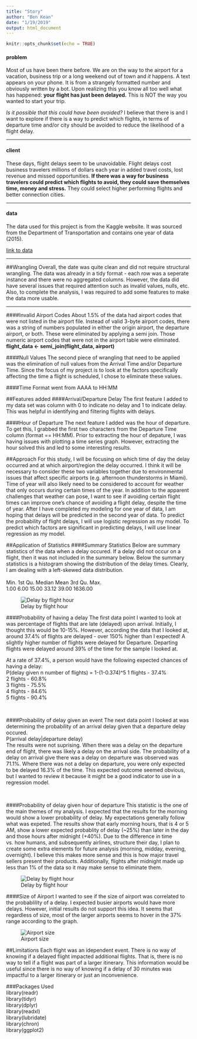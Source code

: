 ```yaml
---
title: "Story"
author: "Ben Kean"
date: "1/19/2019"
output: html_document
---
```


```r
knitr::opts_chunk$set(echo = TRUE)
```
#### **problem**
Most of us have been there before. We are on the way to the airport for a vacation, business trip or a long weekend out of town and *it* happens. A text appears on your phone. It is from a strangely formatted number and obviously written by a bot. Upon realizing this you know all too well what has happened: **your flight has just been delayed.** This is NOT the way you wanted to start your trip. 

*Is it possible that this could have been avoided?* I believe that there is and I want to explore if there is a way to predict which flights, in terms of departure time and/or city should be avoided to reduce the likelihood of a flight delay. 
<hr>
#### **client**
These days, flight delays seem to be unavoidable. Flight delays cost business travelers millions of dollars each year in added travel costs, lost revenue and missed opportunities. **If there was a way for business travelers could predict which flights to avoid, they could save themselves time, money and stress.** They could select higher performing flights and better connection cities.
<hr>
#### **data**
The data used for this project is from the Kaggle website. It was sourced from the Department of Transportation and contains one year of data (2015). 

[link to data](https://www.kaggle.com/usdot/flight-delays#flights.csv)
<hr>
##Wrangling
Overall, the date was quite clean and did not require structural wrangling. The data was already in a tidy format - each row was a seperate instance and there were no aggregated columns. However, the data did have several issues that required attention such as invalid values, nulls, etc. Also, to complete the analysis, I was required to add some features to make the data more usable.
<hr>
####Invalid Airport Codes
About 1.5% of the data had airport codes that were not listed in the airport file. Instead of valid 3-byte airport codes, there was a string of numbers populated in either the origin airport, the departure airport, or both. These were eliminated by applying a semi join. Those numeric airport codes that were not in the airport table were eliminated.
<br> **flight_data <- semi_join(flight_data, airport)**


####Null Values
The second piece of wrangling that need to be applied was the elimination of null values from the Arrival Time and/or Departure Time. Since the focus of my project is to look at the factors specifically  affecting the time a flight is scheduled, I chose to eliminate these values. 

####Time
Format went from AAAA to HH:MM

##Features added
####Arrival/Departure Delay
The first feature I added to my data set was column with 0 to indicate no delay and 1 to indicate delay. This was helpful in identifying and filtering flights with delays. 

####Hour of Departure
The next feature I added was the hour of departure. To get this, I grabbed the first two characters from the Departure Time column (format == HH:MM). Prior to extracting the hour of depature, I was having issues with plotting a time series graph. However, extracting the hour solved this and led to some interesting results.


##Approach
For this study, I will be focusing on which time of day the delay occurred and at which airport/region the delay occurred. I think it will be necessary to consider these two variables together due to environmental issues that affect specific airports (e.g. afternoon thunderstorms in Miami). Time of year will also likely need to be considered to account for weather that only occurs during certain times of the year. In addition to the apparent challenges that weather can pose, I want to see if avoiding certain flight times can improve one's chance of avoiding a flight delay, despite the time of year. After I have completed my modeling for one year of data, I am hoping that delays will be predicted in the second year of data. To predict the probability of flight delays, I will use logistic regression as my model. To predict which factors are significant in predicting delays, I will use linear regression as my model.



##Application of Statistics
####Summary Statistics
Below are summary statistics of the data when a delay occured. If a delay did not occur on a flight, then it was not included in the summary below. Below the summary statistics is a histogram showing  the distribution of the delay times. Clearly, I am dealing with a left-skewed data distribution.
<br>
<br>   Min. 1st Qu.  Median    Mean 3rd Qu.    Max. 
<br>   1.00    6.00   15.00   33.12   39.00 1636.00 
<br>

![Delay by flight hour](/Users/rhino/project_proposal/hist.png)

####Probability of having a delay
The first data point I wanted to look at was percentage of flights that are late (delayed) upon arrival. Initially, I thought this would be 10-15%. However, according the data that I looked at, around 37.4% of flights are delayed - over 150% higher than I expected! A slightly higher number of flights were delayed for Departure. Departing flights were delayed around 39% of the time for the sample I looked at.

At a rate of 37.4%, a person would have the following expected chances of having a delay:<br>
P(delay given n number of flights) = 1-(1-0.374)^5
1 flights - 37.4%<br>
2 flights - 60.8%<br>
3 flights - 75.5%<br>
4 flights - 84.6%<br>
5 flights - 90.4%<br>

<br>

####Probability of delay given an event
The next data point I looked at was determining the probability of an arrival delay given that a departure delay occured.<br>
P(arrival delay|departure delay)<br>
The results were not suprising. When there was a delay on the departure end of flight, there was likely a delay on the arrival side. The probability of a delay on arrival give there was a delay on departure was observed was 71.1%. Where there was not a delay on departure, you were only expected to be delayed 16.3% of the time. This expected outcome seemed obvious, but I wanted to review it because it might be a good indicator to use in a regression model.

<br>

####Probability of delay given hour of departure
This statistic is the one of the main themes of my analysis. I expected that the results for the morning would show a lower probability of delay. My expectations generally follow what was expeted. The results show that early morning hours, that is 4 or 5 AM, show a lower expected probablity of delay (~25%) than later in the day and those hours after midnight (+40%). Due to the difference in time vs. how humans, and subsequently airlines, structure their day, I plan to create some extra elements for future analysis (morning, midday, evening, overnight). I believe this makes more sense and this is how major travel sellers present their products. Additionally, flights after midnight made up less than 1% of the data so it may make sense to eliminate them.

![Delay by flight hour](/Users/rhino/project_proposal/hour.png)

####Size of Airport
I wanted to see if the size of airport was correlated to the probablility of a delay. I expected busier airports would have more delays. However, initial results do not support this idea. It seems that regardless of size, most of the larger airports seems to hover in the 37% range according to the graph.

![Airport size](/Users/rhino/project_proposal/size.png)

##Limitations
Each flight was an idependent event. There is no way of knowing if a delayed flight impacted additional flights. That is, there is no way to tell if a flight was part of a larger itinerary. This information would be useful since there is no way of knowing if a delay of 30 minutes was impactful to a larger itinerary or just an inconvenience.

###Packages Used
<br>library(readr)
<br>library(tidyr)
<br>library(dplyr)
<br>library(readxl)
<br>library(lubridate)
<br>library(chron)
<br>library(ggplot2)